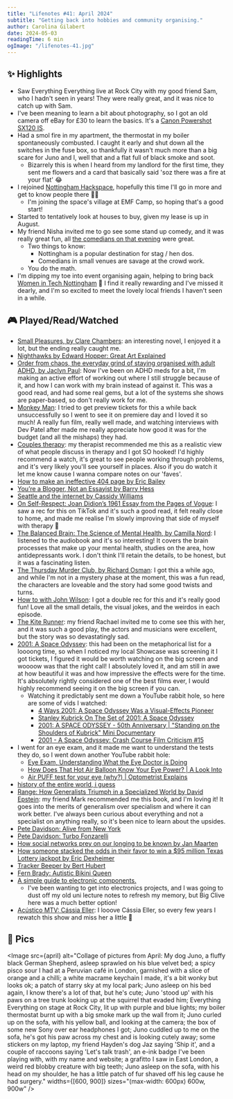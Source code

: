 ```yaml
---
title: "Lifenotes #41: April 2024"
subtitle: "Getting back into hobbies and community organising."
author: Carolina Gilabert
date: 2024-05-03
readingTime: 6 min
ogImage: "/lifenotes-41.jpg"
---
```



## ✨ Highlights

- Saw Everything Everything live at Rock City with my good friend Sam, who I hadn't seen in years! They were really great, and it was nice to catch up with Sam.
- I've been meaning to learn a bit about photography, so I got an old camera off eBay for £30 to learn the basics. It's a [Canon Powershot SX120 IS](https://www.photographyblog.com/reviews/canon_powershot_sx120_is_review).
- Had a smol fire in my apartment, the thermostat in my boiler spontaneously combusted. I caught it early and shut down all the switches in the fuse box, so thankfully it wasn't much more than a big scare for Juno and I, well that and a flat full of black smoke and soot.
  - Bizarrely this is when I heard from my landlord for the first time, they sent me flowers and a card that basically said 'soz there was a fire at your flat' 😂
- I rejoined [Nottingham Hackspace](https://nottinghack.org.uk/), hopefully this time I'll go in more and get to know people there 🤞🏼
  - I'm joining the space's village at EMF Camp, so hoping that's a good start!
- Started to tentatively look at houses to buy, given my lease is up in August.
- My friend Nisha invited me to go see some stand up comedy, and it was really great fun, all [the comedians on that evening](https://www.justthetonic.com/nottingham-comedy/shows/saturday-27-apr-2024/6153/) were great.
  - Two things to know:
    - Nottingham is a popular destination for stag / hen dos.
    - Comedians in small venues are savage at the crowd work.
  - You do the math.
- I'm dipping my toe into event organising again, helping to bring back [Women in Tech Nottingham](https://www.technottingham.com/events/wit-2024-may) 💛 I find it really rewarding and I've missed it dearly, and I'm so excited to meet the lovely local friends I haven't seen in a while.

## 🎮 Played/Read/Watched

- [Small Pleasures, by Clare Chambers](https://uk.bookshop.org/p/books/small-pleasures-longlisted-for-the-women-s-prize-for-fiction-2021-clare-chambers/4992984?ean=9781474613903): an interesting novel, I enjoyed it a lot, but the ending really caught me.
- [Nighthawks by Edward Hopper: Great Art Explained](https://www.youtube.com/watch?v=lKIbT-4UFaE)
- [Order from chaos, the everyday grind of staying organised with adult ADHD, by Jaclyn Paul](https://uk.bookshop.org/p/books/order-from-chaos-the-everyday-grind-of-staying-organized-with-adult-adhd-jaclyn-paul/1419574?ean=9780578578873): Now I've been on ADHD meds for a bit, I'm making an active effort of working out where I still struggle because of it, and how I can work with my brain instead of against it. This was a good read, and had some real gems, but a lot of the systems she shows are paper-based, so don't really work for me.
- [Monkey Man](https://imdb.com/title/tt9214772): I tried to get preview tickets for this a while back unsuccessfully so I went to see it on premiere day and I loved it so much! A really fun film, really well made, and watching interviews with Dev Patel after made me really appreciate how good it was for the budget (and all the mishaps) they had.
- [Couples therapy](https://imdb.com/title/tt10665386): my therapist recommended me this as a realistic view of what people discuss in therapy and I got SO hooked! I'd highly recommend a watch, it's great to see people working through problems, and it's very likely you'll see yourself in places. Also if you do watch it let me know cause I wanna compare notes on our 'faves'.
- [How to make an ineffective 404 page by Eric Bailey](https://ericwbailey.website/published/how-to-make-an-ineffective-404-page/)
- [You’re a Blogger, Not an Essayist by Barry Hess](https://bjhess.com/posts/you-re-a-blogger-not-an-essayist)
- [Seattle and the internet by Cassidy Williams](https://blog.cassidoo.co/post/seattle-internet/)
- [On Self-Respect: Joan Didion’s 1961 Essay from the Pages of Vogue](https://www.vogue.com/article/joan-didion-self-respect-essay-1961): I saw a rec for this on TikTok and it's such a good read, it felt really close to home, and made me realise I'm slowly improving that side of myself with therapy 💛
- [The Balanced Brain: The Science of Mental Health, by Camilla Nord](https://uk.bookshop.org/p/books/the-balanced-brain-camilla-nord/7376964?ean=9780241545799): I listened to the audiobook and it's so interesting! It covers the brain processes that make up your mental health, studies on the area, how antidepressants work. I don't think I'll retain the details, to be honest, but it was a fascinating listen.
- [The Thursday Murder Club, by Richard Osman](https://uk.bookshop.org/p/books/the-thursday-murder-club-the-thursday-murder-club-1-richard-osman/4937726?ean=9780241988268): I got this a while ago, and while I'm not in a mystery phase at the moment, this was a fun read, the characters are loveable and the story had some good twists and turns.
- [How to with John Wilson](https://imdb.com/title/tt10801534): I got a double rec for this and it's really good fun! Love all the small details, the visual jokes, and the weirdos in each episode.
- [The Kite Runner](https://www.thekiterunnerplay.com/): my friend Rachael invited me to come see this with her, and it was such a good play, the actors and musicians were excellent, but the story was so devastatingly sad.
- [2001: A Space Odyssey](https://imdb.com/title/tt0062622): this had been on the metaphorical list for a loooong time, so when I noticed my local Showcase was screening it I got tickets, I figured it would be worth watching on the big screen and woooow was that the right call! I absolutely loved it, and am still in awe at how beautiful it was and how impressive the effects were for the time. It's absolutely rightly considered one of the best films ever, I would highly recommend seeing it on the big screen if you can.
  - Watching it predictably sent me down a YouTube rabbit hole, so here are some of vids I watched:
    - [4 Ways 2001: A Space Odyssey Was a Visual-Effects Pioneer](https://youtu.be/5ch5WC54egU?si=RCWbrg18p5DlXfNk)
    - [Stanley Kubrick On The Set of 2001: A Space Odyssey](https://youtu.be/2tju58CRQoI?si=cqSHLqZtKd_X0E6K)
    - [2001: A SPACE ODYSSEY - 50th Anniversary | "Standing on the Shoulders of Kubrick" Mini Documentary](https://youtu.be/MCDdEq9ZYjI?si=N-CIvCqcN5HcBw8H)
    - [2001 - A Space Odyssey: Crash Course Film Criticism #15](https://youtu.be/KEEnap_h8cs?si=oF8h773dSWDor2yb)
- I went for an eye exam, and it made me want to understand the tests they do, so I went down another YouTube rabbit hole:
  - [Eye Exam, Understanding What the Eye Doctor is Doing](https://youtu.be/Enx36m8Y6V8?si=sfLB296B3m0pVDKt)
  - [How Does That Hot Air Balloon Know Your Eye Power? | A Look Into](https://youtu.be/Qc0vXt3uwD8?si=jsQ061hrRFqs5NhE)
  - [Air PUFF test for your eye (why?) | Optometrist Explains](https://youtu.be/QjmB_OdDrl4?si=3AgILqH_XTLt5d6r)
- [history of the entire world, i guess](https://youtu.be/xuCn8ux2gbs?si=KC3HVKJzXEe6ARys)
- [Range: How Generalists Triumph in a Specialized World by David Epstein](https://uk.bookshop.org/p/books/range-how-generalists-triumph-in-a-specialized-world-david-epstein/1434895?ean=9781509843527): my friend Mark recommended me this book, and I'm loving it! It goes into the merits of generalism over specialism and where it can work better. I've always been curious about everything and not a specialist on anything really, so it's been nice to learn about the upsides.
- [Pete Davidson: Alive from New York](https://imdb.com/title/tt11474156)
- [Pete Davidson: Turbo Fonzarelli](https://imdb.com/title/tt30458756)
- [How social networks prey on our longing to be known by Jan Maarten](https://janmaarten.com/polywork/)
- [How someone stacked the odds in their favor to win a $95 million Texas Lottery jackpot by Eric Dexheimer](https://archive.is/etkX9)
- [Tracker Beeper by Bert Hubert](https://berthub.eu/articles/posts/tracker-beeper/?ref=axbom.com)
- [Fern Brady: Autistic Bikini Queen](https://www.imdb.com/title/tt31852892/)
- [A simple guide to electronic components.](https://www.youtube.com/watch?v=6Maq5IyHSuc)
  - I've been wanting to get into electronics projects, and I was going to dust off my old uni lecture notes to refresh my memory, but Big Clive here was a much better option!
- [Acústico MTV: Cássia Eller](https://www.imdb.com/title/tt0327608/): I looove Cássia Eller, so every few years I rewatch this show and miss her a little 🥲

## 📸 Pics

<Image
  src={april}
  alt="Collage of pictures from April: My dog Juno, a fluffy black German Shepherd, asleep sprawled on his blue velvet bed; a spicy pisco sour I had at a Peruvian café in London, garnished with a slice of orange and a chilli; a white macrame keychain I made, it's a bit wonky but looks ok; a patch of starry sky at my local park; Juno asleep on his bed again, I know there's a lot of that, but he's cute; Juno 'stood up' with his paws on a tree trunk looking up at the squirrel that evaded him; Everything Everything on stage at Rock City, lit up with purple and blue lights; my boiler thermostat burnt up with a big smoke mark up the wall from it; Juno curled up on the sofa, with his yellow ball, and looking at the camera; the box of some new Sony over ear headphones I got; Juno cuddled up to me on the sofa, he's got his paw across my chest and is looking cutely away; some stickers on my laptop, my friend Hayden's dog Jaz saying 'Ship it', and a couple of raccoons saying 'Let's talk trash', an e-ink badge I've been playing with, with my name and website; a grafitto I saw in East London, a weird red blobby creature with big teeth; Juno asleep on the sofa, with his head on my shoulder, he has a little patch of fur shaved off his leg cause he had surgery."
  widths={[600, 900]}
  sizes="(max-width: 600px) 600w, 900w"
/>
